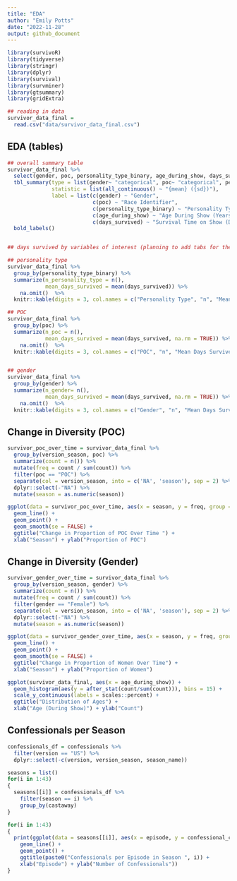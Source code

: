 ```yaml
---
title: "EDA"
author: "Emily Potts"
date: "2022-11-28"
output: github_document
---
```


```r
library(survivoR)
library(tidyverse)
library(stringr)
library(dplyr)
library(survival)
library(survminer)
library(gtsummary)
library(gridExtra)
```

```r
## reading in data
survivor_data_final = 
  read.csv("data/survivor_data_final.csv")
```

## EDA (tables)
```r
## overall summary table
survivor_data_final %>% 
  select(gender, poc, personality_type_binary, age_during_show, days_survived) %>% 
  tbl_summary(type = list(gender~ "categorical", poc~ "categorical", personality_type_binary~ "categorical", age_during_show ~ "continuous", days_survived ~ "continuous"), 
              statistic = list(all_continuous() ~ "{mean} ({sd})"), 
              label = list(c(gender) ~ "Gender",
                           c(poc) ~ "Race Identifier",
                           c(personality_type_binary) ~ "Personality Type",
                           c(age_during_show) ~ "Age During Show (Years)",
                           c(days_survived) ~ "Survival Time on Show (Days)")) %>% 
  bold_labels() 


## days survived by variables of interest (planning to add tabs for these 3 tables)

## personality type
survivor_data_final %>% 
  group_by(personality_type_binary) %>% 
  summarize(n_personality_type = n(),
            mean_days_survived = mean(days_survived)) %>% 
    na.omit()  %>%
  knitr::kable(digits = 3, col.names = c("Personality Type", "n", "Mean Days Survived"))

## POC
survivor_data_final %>% 
  group_by(poc) %>% 
  summarize(n_poc = n(),
            mean_days_survived = mean(days_survived, na.rm = TRUE)) %>% 
    na.omit()  %>%
  knitr::kable(digits = 3, col.names = c("POC", "n", "Mean Days Survived"))


## gender
survivor_data_final %>% 
  group_by(gender) %>% 
  summarize(n_gender= n(),
            mean_days_survived = mean(days_survived, na.rm = TRUE)) %>%
    na.omit()  %>%
  knitr::kable(digits = 3, col.names = c("Gender", "n", "Mean Days Survived"))
```

## Change in Diversity (POC)
```r
survivor_poc_over_time = survivor_data_final %>% 
  group_by(version_season, poc) %>%
  summarize(count = n()) %>%
  mutate(freq = count / sum(count)) %>%
  filter(poc == "POC") %>%
  separate(col = version_season, into = c('NA', 'season'), sep = 2) %>%
  dplyr::select(-"NA") %>%
  mutate(season = as.numeric(season))

ggplot(data = survivor_poc_over_time, aes(x = season, y = freq, group = 1)) +
  geom_line() +
  geom_point() +
  geom_smooth(se = FALSE) + 
  ggtitle("Change in Proportion of POC Over Time ") +
  xlab("Season") + ylab("Proportion of POC")
```

## Change in Diversity (Gender)
```r
survivor_gender_over_time = survivor_data_final %>% 
  group_by(version_season, gender) %>%
  summarize(count = n()) %>%
  mutate(freq = count / sum(count)) %>%
  filter(gender == "Female") %>%
  separate(col = version_season, into = c('NA', 'season'), sep = 2) %>%
  dplyr::select(-"NA") %>%
  mutate(season = as.numeric(season))

ggplot(data = survivor_gender_over_time, aes(x = season, y = freq, group = 1)) +
  geom_line() +
  geom_point() +
  geom_smooth(se = FALSE) + 
  ggtitle("Change in Proportion of Women Over Time") +
  xlab("Season") + ylab("Proportion of Women")
```

```r
ggplot(survivor_data_final, aes(x = age_during_show)) + 
  geom_histogram(aes(y = after_stat(count/sum(count))), bins = 15) +
  scale_y_continuous(labels = scales::percent) + 
  ggtitle("Distribution of Ages") +
  xlab("Age (During Show)") + ylab("Count")
```
## Confessionals per Season
```r
confessionals_df = confessionals %>% 
  filter(version == "US") %>%
  dplyr::select(-c(version, version_season, season_name))

seasons = list()
for(i in 1:43)
{
  seasons[[i]] = confessionals_df %>%
    filter(season == i) %>% 
    group_by(castaway)
}

for(i in 1:43)
{
  print(ggplot(data = seasons[[i]], aes(x = episode, y = confessional_count, color = castaway)) +
    geom_line() +
    geom_point() +
    ggtitle(paste0("Confessionals per Episode in Season ", i)) +
    xlab("Episode") + ylab("Number of Confessionals"))
}

```


